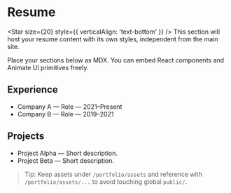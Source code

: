 
# Resume

<Star size={20} style={{ verticalAlign: 'text-bottom' }} /> This section will host your resume content with its own styles, independent from the main site.

Place your sections below as MDX. You can embed React components and Animate UI primitives freely.

## Experience

- Company A — Role — 2021–Present
- Company B — Role — 2019–2021

## Projects

- Project Alpha — Short description.
- Project Beta — Short description.

> Tip: Keep assets under `/portfolio/assets` and reference with `/portfolio/assets/...` to avoid touching global `public/`.

